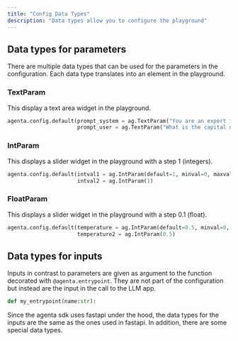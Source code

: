 ```yaml
---
title: "Config Data Types"
description: "Data types allow you to configure the playground"
---
```


## Data types for parameters

There are multiple data types that can be used for the parameters in the configuration. Each data type translates into an element in the playground.

### TextParam

This display a text area widget in the playground. 

```python
agenta.config.default(prompt_system = ag.TextParam("You are an expert in geography."),
                      prompt_user = ag.TextParam("What is the capital of {country}?"))
``` 

### IntParam

This displays a slider widget in the playground with a step 1 (integers). 

```python
agenta.config.default(intval1 = ag.IntParam(default=1, minval=0, maxval=2),
                      intval2 = ag.IntParam(1)
```

### FloatParam

This displays a slider widget in the playground with a step 0.1 (float).


```python
agenta.config.default(temperature = ag.IntParam(default=0.5, minval=0, maxval=2),
                      temperature2 = ag.IntParam(0.5)
```


## Data types for inputs

Inputs in contrast to parameters are given as argument to the function decorated with `@agenta.entrypoint`. They are not part of the configuration but instead are the input in the call to the LLM app.

```python
def my_entrypoint(name:str):
```

Since the agenta sdk uses fastapi under the hood, the data types for the inputs are the same as the ones used in fastapi. In addition, there are some special data types.

